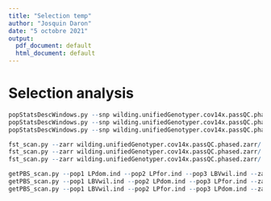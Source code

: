 ```yaml
---
title: "Selection temp"
author: "Josquin Daron"
date: "5 octobre 2021"
output:
  pdf_document: default
  html_document: default
---
```


# Selection analysis

```r
popStatsDescWindows.py --snp wilding.unifiedGenotyper.cov14x.passQC.phased.zarr/ -b bed  -o LBVwil --keep LBVwil.ind -a accessibility.h5 -wt snp -w 500
popStatsDescWindows.py --snp wilding.unifiedGenotyper.cov14x.passQC.phased.zarr/ -b bed  -o LPdom --keep LPdom.ind -a ag1000g/accessibility.h5 -wt snp -w 500
popStatsDescWindows.py --snp wilding.unifiedGenotyper.cov14x.passQC.phased.zarr/ -b bed  -o LPfor --keep LPfor.ind -a ag1000g/accessibility.h5 -wt snp -w 500
```

```r
fst_scan.py --zarr wilding.unifiedGenotyper.cov14x.passQC.phased.zarr/ --pop1 LPdom.ind --pop2 LPfor.ind -o LPdom_LPfor -w 500
fst_scan.py --zarr wilding.unifiedGenotyper.cov14x.passQC.phased.zarr/ --pop1 LPdom.ind --pop2 LBVwil.ind -o LPdom_LBVwil -w 500
fst_scan.py --zarr wilding.unifiedGenotyper.cov14x.passQC.phased.zarr/ --pop1 LPfor.ind --pop2 LBVwil.ind -o LPfor_LBVwil -w 500
```


```r
getPBS_scan.py --pop1 LPdom.ind --pop2 LPfor.ind --pop3 LBVwil.ind --zarr wilding.unifiedGenotyper.cov14x.passQC.phased.zarr/ -o LPdom_LPfor_LBVwil -w 500
getPBS_scan.py --pop1 LBVwil.ind --pop2 LPdom.ind --pop3 LPfor.ind --zarr wilding.unifiedGenotyper.cov14x.passQC.phased.zarr/ -o LBVwil_LPdom_LPfor -w 500
getPBS_scan.py --pop1 LBVwil.ind --pop2 LPfor.ind --pop3 LPdom.ind --zarr wilding.unifiedGenotyper.cov14x.passQC.phased.zarr/ -o LBVwil_LPfor_LPdom -w 500
```

\begin{center}
\includegraphics[width=7in]{/home/daron/bioInf/wilding/github/wilding/selection/wilding.1pop.stats.pdf}
\end{center}

\begin{center}
\includegraphics[width=7in]{/home/daron/bioInf/wilding/github/wilding/selection/wilding.2pop.stats.pdf}
\end{center}

\begin{center}
\includegraphics[width=7in]{/home/daron/bioInf/wilding/github/wilding/selection/wilding.3pop.stats.pdf}
\end{center}
